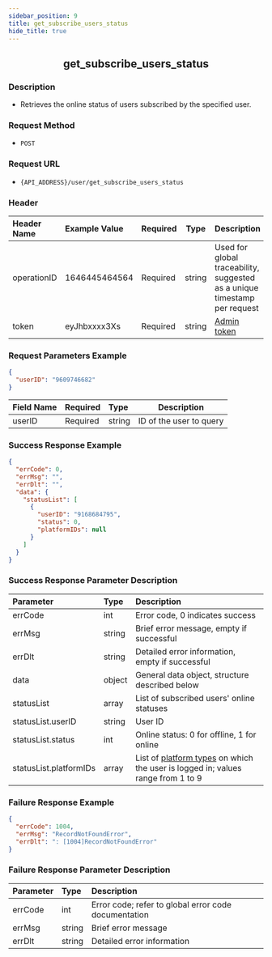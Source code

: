 ```yaml
---
sidebar_position: 9
title: get_subscribe_users_status
hide_title: true
---
```


<center>

## get_subscribe_users_status

</center>

### Description

- Retrieves the online status of users subscribed by the specified user.

### Request Method

- `POST`

### Request URL

- `{API_ADDRESS}/user/get_subscribe_users_status`

### Header

| Header Name | Example Value  | Required | Type   | Description                                           |
| :---------- | :------------- | :------- | ------ | ----------------------------------------------------- |
| operationID | 1646445464564  | Required | string | Used for global traceability, suggested as a unique timestamp per request |
| token       | eyJhbxxxx3Xs   | Required | string | [Admin token](/restapi/apis/authenticationManagement/getAdminToken) |

### Request Parameters Example

```json
{
  "userID": "9609746682"
}
```

| Field Name | Required | Type   | Description          |
| :--------- | :------- | :----- | -------------------- |
| userID     | Required | string | ID of the user to query |

### Success Response Example

```json
{
  "errCode": 0,
  "errMsg": "",
  "errDlt": "",
  "data": {
    "statusList": [
      {
        "userID": "9168684795",
        "status": 0,
        "platformIDs": null
      }
    ]
  }
}
```

### Success Response Parameter Description

| Parameter              | Type   | Description                                                                            |
| :--------------------- | :----- | :-------------------------------------------------------------------------------------- |
| errCode                | int    | Error code, 0 indicates success                                                          |
| errMsg                 | string | Brief error message, empty if successful                                                |
| errDlt                 | string | Detailed error information, empty if successful                                         |
| data                   | object | General data object, structure described below                                          |
| statusList             | array  | List of subscribed users' online statuses                                               |
| statusList.userID      | string | User ID                                                                                 |
| statusList.status      | int    | Online status: 0 for offline, 1 for online                                              |
| statusList.platformIDs | array  | List of [platform types](/restapi/commonFields) on which the user is logged in; values range from 1 to 9 |

### Failure Response Example

```json
{
  "errCode": 1004,
  "errMsg": "RecordNotFoundError",
  "errDlt": ": [1004]RecordNotFoundError"
}
```

### Failure Response Parameter Description

| Parameter | Type   | Description                                  |
| :-------- | :----- | :------------------------------------------- |
| errCode   | int    | Error code; refer to global error code documentation |
| errMsg    | string | Brief error message                          |
| errDlt    | string | Detailed error information                   |